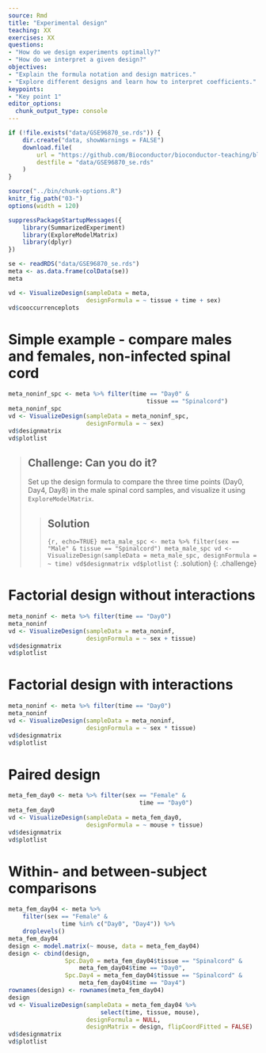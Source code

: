```yaml
---
source: Rmd
title: "Experimental design"
teaching: XX
exercises: XX
questions:
- "How do we design experiments optimally?"
- "How do we interpret a given design?"
objectives:
- "Explain the formula notation and design matrices."
- "Explore different designs and learn how to interpret coefficients."
keypoints:
- "Key point 1"
editor_options: 
  chunk_output_type: console
---
```


```r
if (!file.exists("data/GSE96870_se.rds")) {
    dir.create("data, showWarnings = FALSE")
    download.file(
        url = "https://github.com/Bioconductor/bioconductor-teaching/blob/master/data/GSE96870/GSE96870_se.rds?raw=true", 
        destfile = "data/GSE96870_se.rds"
    )
}
```

```r
source("../bin/chunk-options.R")
knitr_fig_path("03-")
options(width = 120)
```

```r
suppressPackageStartupMessages({
    library(SummarizedExperiment)
    library(ExploreModelMatrix)
    library(dplyr)
})
```

```r
se <- readRDS("data/GSE96870_se.rds")
meta <- as.data.frame(colData(se))
meta
```

```r
vd <- VisualizeDesign(sampleData = meta, 
                      designFormula = ~ tissue + time + sex)
vd$cooccurrenceplots
```

# Simple example - compare males and females, non-infected spinal cord

```r
meta_noninf_spc <- meta %>% filter(time == "Day0" & 
                                       tissue == "Spinalcord")
meta_noninf_spc
vd <- VisualizeDesign(sampleData = meta_noninf_spc, 
                      designFormula = ~ sex)
vd$designmatrix
vd$plotlist
```

> ## Challenge: Can you do it?
>
> Set up the design formula to compare the three time points (Day0, Day4, Day8) in the male spinal cord samples, and visualize it using `ExploreModelMatrix`. 
>
>
> > ## Solution
> >
> > ```{r, echo=TRUE}
> > meta_male_spc <- meta %>% filter(sex == "Male" & tissue == "Spinalcord")
> > meta_male_spc
> > vd <- VisualizeDesign(sampleData = meta_male_spc, designFormula = ~ time)
> > vd$designmatrix
> > vd$plotlist
> > ```
> {: .solution}
{: .challenge}

# Factorial design without interactions

```r
meta_noninf <- meta %>% filter(time == "Day0")
meta_noninf
vd <- VisualizeDesign(sampleData = meta_noninf, 
                      designFormula = ~ sex + tissue)
vd$designmatrix
vd$plotlist
```

# Factorial design with interactions

```r
meta_noninf <- meta %>% filter(time == "Day0")
meta_noninf
vd <- VisualizeDesign(sampleData = meta_noninf, 
                      designFormula = ~ sex * tissue)
vd$designmatrix
vd$plotlist
```

# Paired design

```r
meta_fem_day0 <- meta %>% filter(sex == "Female" & 
                                     time == "Day0")
meta_fem_day0
vd <- VisualizeDesign(sampleData = meta_fem_day0,
                      designFormula = ~ mouse + tissue)
vd$designmatrix
vd$plotlist
```

# Within- and between-subject comparisons

```r
meta_fem_day04 <- meta %>% 
    filter(sex == "Female" & 
               time %in% c("Day0", "Day4")) %>%
    droplevels()
meta_fem_day04
design <- model.matrix(~ mouse, data = meta_fem_day04)
design <- cbind(design, 
                Spc.Day0 = meta_fem_day04$tissue == "Spinalcord" & 
                    meta_fem_day04$time == "Day0",
                Spc.Day4 = meta_fem_day04$tissue == "Spinalcord" & 
                    meta_fem_day04$time == "Day4")
rownames(design) <- rownames(meta_fem_day04)
design
vd <- VisualizeDesign(sampleData = meta_fem_day04 %>%
                          select(time, tissue, mouse),
                      designFormula = NULL, 
                      designMatrix = design, flipCoordFitted = FALSE)
vd$designmatrix
vd$plotlist
```

